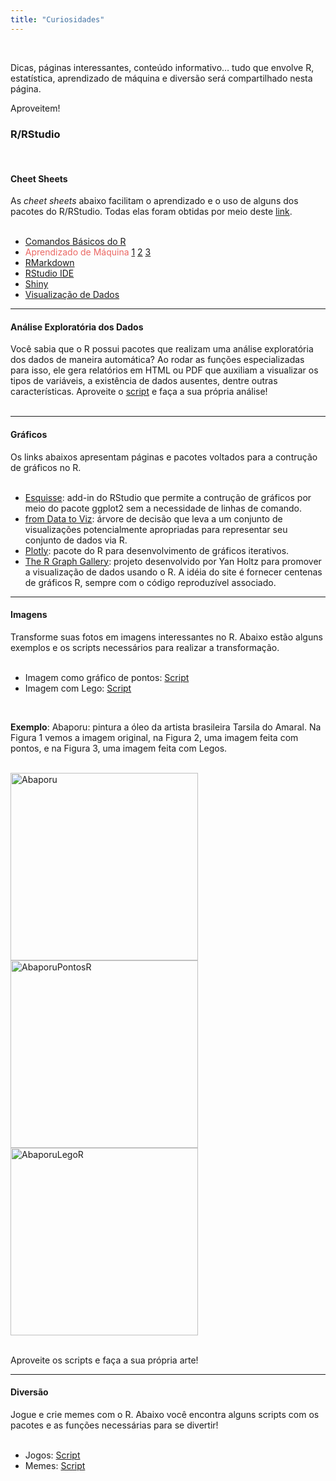 ```yaml
---
title: "Curiosidades"
---
```

<br>

Dicas, páginas interessantes, conteúdo informativo... tudo que envolve R, estatística, aprendizado de máquina e diversão será compartilhado nesta página.

Aproveitem! <i class="far fa-smile-wink"></i>

<h3>R/RStudio</h3>
<br>

<h4>Cheet Sheets</h4>
As <i>cheet sheets</i> abaixo facilitam o aprendizado e o uso de alguns dos pacotes do R/RStudio. Todas elas foram obtidas por meio deste [link](https://www.rstudio.com/resources/cheatsheets/).
<br>
<br>

<ul class="fa-ul">
<li><i class="far fa-file"></i> [Comandos Básicos do R](http://github.com/rstudio/cheatsheets/raw/master/base-r.pdf)</li>
<li><i class="far fa-file"></i> <span style="color:rgb(235, 104, 100);">Aprendizado de Máquina</span> [1](https://github.com/rstudio/cheatsheets/raw/master/caret.pdf) [2](https://github.com/rstudio/cheatsheets/raw/master/Machine%20Learning%20Modelling%20in%20R.pdf) [3](https://github.com/rstudio/cheatsheets/raw/master/mlr.pdf)</li>
<li><i class="far fa-file"></i> [RMarkdown](https://github.com/rstudio/cheatsheets/raw/master/rmarkdown-2.0.pdf)</li>
<li><i class="far fa-file"></i> [RStudio IDE](https://github.com/rstudio/cheatsheets/raw/master/rstudio-ide.pdf)</li>
<li><i class="far fa-file"></i> [Shiny](https://github.com/rstudio/cheatsheets/raw/master/shiny.pdf)</li>
<li><i class="far fa-file"></i> [Visualização de Dados](https://github.com/rstudio/cheatsheets/raw/master/data-visualization-2.1.pdf)</li>
</ul>

***
<h4>Análise Exploratória dos Dados</h4>
Você sabia que o R possui pacotes que realizam uma análise exploratória dos dados de maneira automática?
Ao rodar as funções especializadas para isso, ele gera relatórios em HTML ou PDF que auxiliam a visualizar os tipos de variáveis, a existência de dados ausentes, dentre outras características.
Aproveite o [script]() e faça a sua própria análise!
<br>
<br>

***

<h4>Gráficos</h4>
Os links abaixos apresentam páginas e pacotes voltados para a contrução de gráficos no R.
<br>
<br>

<ul class="fa-ul">
<li><i class="fas fa-chart-bar"></i> [Esquisse](https://dreamrs.github.io/esquisse/): add-in do RStudio que permite a contrução de gráficos por meio do pacote ggplot2 sem a necessidade de linhas de comando.</li>
<li><i class="fas fa-chart-bar"></i> [from Data to Viz](https://www.data-to-viz.com/): árvore de decisão que leva a um conjunto de visualizações potencialmente apropriadas para representar seu conjunto de dados via R.</li>
<li><i class="fas fa-chart-bar"></i> [Plotly](https://plot.ly/r/): pacote do R para desenvolvimento de gráficos iterativos.</li>
<li><i class="fas fa-chart-bar"></i> [The R Graph Gallery](https://www.r-graph-gallery.com/): projeto desenvolvido por Yan Holtz para promover a visualização de dados usando o R. A idéia do site é fornecer centenas de gráficos R, sempre com o código reproduzível associado.</li>
</ul>

***

<h4>Imagens</h4>
<p>Transforme suas fotos em imagens interessantes no R. Abaixo estão alguns exemplos e os scripts necessários para realizar a transformação.
<br>
<br>

<ul class="fa-ul">
<li><i class="fas fa-file-image"></i> Imagem como gráfico de pontos: [Script](https://drive.google.com/file/d/1dQvQL_5bHv5iJekauarLuvx1hvr9xa83/view?usp=sharing)</li>
<li><i class="fas fa-file-image"></i> Imagem com Lego: [Script](https://drive.google.com/file/d/1k9QCe6uuWkYa2JUM3LkbzFLKoNuSyeFi/view?usp=sharing)</li>
</ul>
<br>

**Exemplo**: Abaporu: pintura a óleo da artista brasileira Tarsila do Amaral. Na Figura 1 vemos a imagem original, na Figura 2, uma imagem feita com pontos, e na Figura 3, uma imagem feita com Legos.
<br>
<br>

<img src="Abaporu.jpg" alt="Abaporu" style="width:300px;height:300px;">
<img src="AbaporuPontosR.jpeg" alt="AbaporuPontosR" style="width:300px;height:300px;">
<img src="AbaporuLegoR.jpeg" alt="AbaporuLegoR" style="width:300px;height:300px;">
<br>
<br>

Aproveite os scripts e faça a sua própria arte!

***

<h4>Diversão</h4>
<p>Jogue e crie memes com o R. Abaixo você encontra alguns scripts com os pacotes e as funções necessárias para se divertir!
<br>
<br>

<ul class="fa-ul">
<li><i class="fas fa-puzzle-piece"></i> Jogos: [Script](https://drive.google.com/file/d/1UXRrFCFp1ECUrQXqdEatddNDI6jGJNHY/view?usp=sharing)</li>
<li><i class="fas fa-puzzle-piece"></i> Memes: [Script](https://drive.google.com/file/d/1LzilvO4Jny6kYw-8A3YiqV4cebhsgSMl/view?usp=sharing)</li>
</ul>

